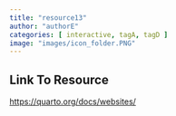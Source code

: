 ```yaml
---
title: "resource13"
author: "authorE"
categories: [ interactive, tagA, tagD ]
image: "images/icon_folder.PNG"
---
```


## Link To Resource

<a target="_blank" href="https://quarto.org/docs/websites/">https://quarto.org/docs/websites/</a>
